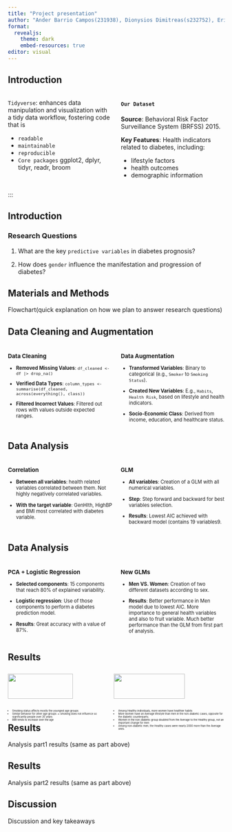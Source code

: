 ```yaml
---
title: "Project presentation"
author: "Ander Barrio Campos(231938), Dionysios Dimitreas(s232752), Erikas Mikužis(s223164), Valeria Tedeschi(s231945), Angeliki Vliora(233059)"
format:
  revealjs:
    theme: dark
    embed-resources: true
editor: visual
---
```


## Introduction

::: columns
::: {.column width="50%"}
`Tidyverse`: enhances data manipulation and visualization with a tidy data workflow, fostering code that is

::: incremental
-   `readable`
-   `maintainable`
-   `reproducible`
-   `Core packages` ggplot2, dplyr, tidyr, readr, broom
:::
:::

::: {.column .incremental width="50%"}
#### `Our Dataset`

**Source**: Behavioral Risk Factor Surveillance System (BRFSS) 2015.

**Key Features**: Health indicators related to diabetes, including:

::: incremental
-   lifestyle factors
-   health outcomes
-   demographic information
:::
:::
:::

:::

## Introduction

### Research Questions

1.  What are the key `predictive variables` in diabetes prognosis?

2.  How does `gender` influence the manifestation and progression of diabetes?

## Materials and Methods

Flowchart(quick explanation on how we plan to answer research questions)

## Data Cleaning and Augmentation

```{=html}
<style>
.small-font {
  font-size: 0.8em;
}
</style>
```
::: columns
::: {.column .small-font width="50%"}
### Data Cleaning

-   **Removed Missing Values**: `df_cleaned <- df |> drop_na()`

-   **Verified Data Types**: `column_types <- summarise(df_cleaned, across(everything(), class))`

-   **Filtered Incorrect Values**: Filtered out rows with values outside expected ranges.
:::

::: {.column .small-font width="50%"}
### Data Augmentation

-   **Transformed Variables**: Binary to categorical (e.g., `Smoker` to `Smoking Status`).

-   **Created New Variables**: E.g., `Habits`, `Health Risk`, based on lifestyle and health indicators.

-   **Socio-Economic Class**: Derived from income, education, and healthcare status.
:::
:::

## Data Analysis

<div style="display: flex; font-size: 0.8em;">

::: {style="flex: 1; padding-right: 10px;"}
### Correlation

-   **Between all variables**: health related variables correlated between them. Not highly negatively correlated variables.

-   **With the target variable**: GenHlth, HighBP and BMI most correlated with diabetes variable.

    </div>

    <div style="flex: 1; padding-left: 10px;">

### GLM

-   **All variables**: Creation of a GLM with all numerical variables.

-   **Step**: Step forward and backward for best variables selection.

-   **Results**: Lowest AIC achieved with backward model (contains 19 variables9.

    </div>
:::

## Data Analysis

<div style="display: flex; font-size: 0.8em;">

::: {style="flex: 1; padding-right: 10px;"}
### PCA + Logistic Regression

-   **Selected components**: 15 components that reach 80% of explained variability.

-   **Logistic regression**: Use of those components to perform a diabetes prediction model.

-   **Results**: Great accuracy with a value of 87%.

    </div>

    <div style="flex: 1; padding-left: 10px;">

### New GLMs

-   **Men VS. Women**: Creation of two different datasets according to sex.

-   **Results**: Better performance in Men model due to lowest AIC. More importance to general health variables and also to fruit variable. Much better performance than the GLM from first part of analysis.

    </div>
:::

## Results

::: {style="display: flex; font-size: 0.6em;"}
::: {style="padding-right: 10px;"}
![](images/04_key_plot_1.png){.column width="80%"}

::: {.incremental style="font-size: 0.7em;"}
-   Smoking status affects mostly the youngest age groups
-   Similar behavior for other age groups -\> smoking does not influence so significantly people over 35 years
-   BMI tends to increase over the age
:::
:::

<div>

![](images/04_key_plot_2.png){.column width="80%"}

::: {.incremental style="font-size: 0.7em;"}
-   Among Healthy individuals, more women have healthier habits
-   More women have an Average lifestyle than men in the non-diabetic cases, opposite for the diabetic counterparts.
-   Women in the non-diabetic group doubled from the Average to the Healthy group, not an important change for men
-   Among non-diabetic men, the Healthy cases were nearly 2000 more than the Average ones.
:::

</div>
:::

## Results

Analysis part1 results (same as part above)

## Results

Analysis part2 results (same as part above)

## Discussion

Discussion and key takeaways
